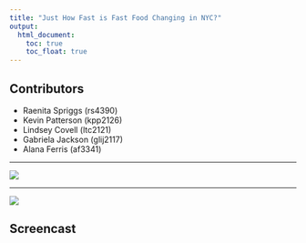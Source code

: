 ```yaml
---
title: "Just How Fast is Fast Food Changing in NYC?"
output: 
  html_document:
    toc: true
    toc_float: true
---
```


## Contributors

* Raenita Spriggs (rs4390)
* Kevin Patterson (kpp2126)
* Lindsey Covell (ltc2121)
* Gabriela Jackson (glij2117)
* Alana Ferris (af3341)

---

![](images/nutrition label.jpg)

---
![](images/NYC_Downtown_Manhattan_Skyline_seen_from_Paulus_Hook_2019-12-20_IMG_7347_FRD_(cropped).jpg)

## Screencast